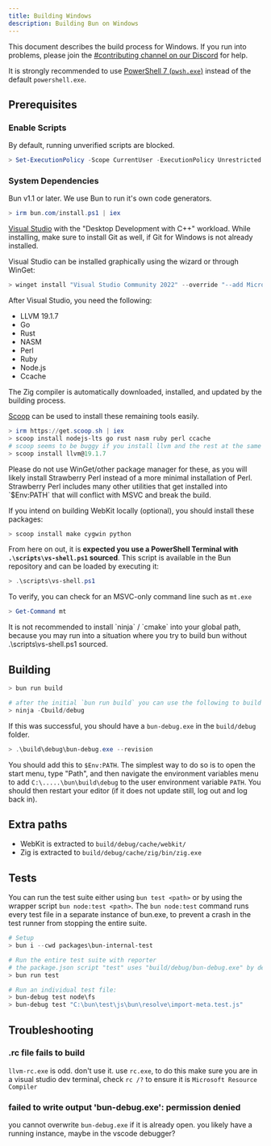 ```yaml
---
title: Building Windows
description: Building Bun on Windows
---
```


This document describes the build process for Windows. If you run into problems, please join the [#contributing channel on our Discord](http://bun.com/discord) for help.

It is strongly recommended to use [PowerShell 7 (`pwsh.exe`)](https://learn.microsoft.com/en-us/powershell/scripting/install/installing-powershell-on-windows?view=powershell-7.4) instead of the default `powershell.exe`.

## Prerequisites

### Enable Scripts

By default, running unverified scripts are blocked.

```ps1
> Set-ExecutionPolicy -Scope CurrentUser -ExecutionPolicy Unrestricted
```

### System Dependencies

Bun v1.1 or later. We use Bun to run it's own code generators.

```ps1
> irm bun.com/install.ps1 | iex
```

[Visual Studio](https://visualstudio.microsoft.com) with the "Desktop Development with C++" workload. While installing, make sure to install Git as well, if Git for Windows is not already installed.

Visual Studio can be installed graphically using the wizard or through WinGet:

```ps1
> winget install "Visual Studio Community 2022" --override "--add Microsoft.VisualStudio.Workload.NativeDesktop Microsoft.VisualStudio.Component.Git " -s msstore
```

After Visual Studio, you need the following:

- LLVM 19.1.7
- Go
- Rust
- NASM
- Perl
- Ruby
- Node.js
- Ccache

<Note>
	The Zig compiler is automatically downloaded, installed, and updated by the building process.
</Note>

[Scoop](https://scoop.sh) can be used to install these remaining tools easily.

```ps1 Scoop
> irm https://get.scoop.sh | iex
> scoop install nodejs-lts go rust nasm ruby perl ccache
# scoop seems to be buggy if you install llvm and the rest at the same time
> scoop install llvm@19.1.7
```

<Note>
	Please do not use WinGet/other package manager for these, as you will likely install Strawberry
	Perl instead of a more minimal installation of Perl. Strawberry Perl includes many other utilities
	that get installed into `$Env:PATH` that will conflict with MSVC and break the build.
</Note>

If you intend on building WebKit locally (optional), you should install these packages:

```ps1 Scoop
> scoop install make cygwin python
```

From here on out, it is **expected you use a PowerShell Terminal with `.\scripts\vs-shell.ps1` sourced**. This script is available in the Bun repository and can be loaded by executing it:

```ps1
> .\scripts\vs-shell.ps1
```

To verify, you can check for an MSVC-only command line such as `mt.exe`

```ps1
> Get-Command mt
```

<Note>
	It is not recommended to install `ninja` / `cmake` into your global path, because you may run into
	a situation where you try to build bun without .\scripts\vs-shell.ps1 sourced.
</Note>

## Building

```ps1
> bun run build

# after the initial `bun run build` you can use the following to build
> ninja -Cbuild/debug
```

If this was successful, you should have a `bun-debug.exe` in the `build/debug` folder.

```ps1
> .\build\debug\bun-debug.exe --revision
```

You should add this to `$Env:PATH`. The simplest way to do so is to open the start menu, type "Path", and then navigate the environment variables menu to add `C:\.....\bun\build\debug` to the user environment variable `PATH`. You should then restart your editor (if it does not update still, log out and log back in).

## Extra paths

- WebKit is extracted to `build/debug/cache/webkit/`
- Zig is extracted to `build/debug/cache/zig/bin/zig.exe`

## Tests

You can run the test suite either using `bun test <path>` or by using the wrapper script `bun node:test <path>`. The `bun node:test` command runs every test file in a separate instance of bun.exe, to prevent a crash in the test runner from stopping the entire suite.

```ps1
# Setup
> bun i --cwd packages\bun-internal-test

# Run the entire test suite with reporter
# the package.json script "test" uses "build/debug/bun-debug.exe" by default
> bun run test

# Run an individual test file:
> bun-debug test node\fs
> bun-debug test "C:\bun\test\js\bun\resolve\import-meta.test.js"
```

## Troubleshooting

### .rc file fails to build

`llvm-rc.exe` is odd. don't use it. use `rc.exe`, to do this make sure you are in a visual studio dev terminal, check `rc /?` to ensure it is `Microsoft Resource Compiler`

### failed to write output 'bun-debug.exe': permission denied

you cannot overwrite `bun-debug.exe` if it is already open. you likely have a running instance, maybe in the vscode debugger?
